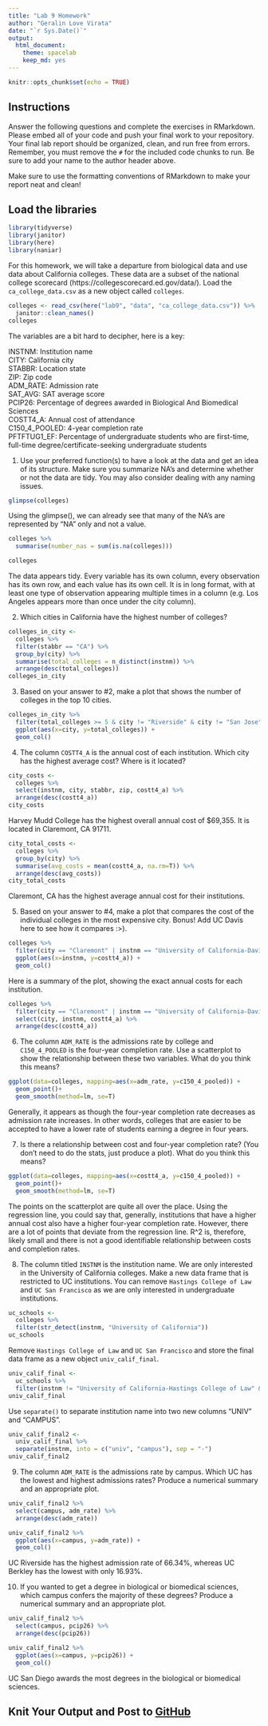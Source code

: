 ```yaml
---
title: "Lab 9 Homework"
author: "Geralin Love Virata"
date: "`r Sys.Date()`"
output:
  html_document: 
    theme: spacelab
    keep_md: yes
---
```


```r
knitr::opts_chunk$set(echo = TRUE)
```

## Instructions
Answer the following questions and complete the exercises in RMarkdown. Please embed all of your code and push your final work to your repository. Your final lab report should be organized, clean, and run free from errors. Remember, you must remove the `#` for the included code chunks to run. Be sure to add your name to the author header above.  

Make sure to use the formatting conventions of RMarkdown to make your report neat and clean!  

## Load the libraries
```r
library(tidyverse)
library(janitor)
library(here)
library(naniar)
``` 

For this homework, we will take a departure from biological data and use data about California colleges. These data are a subset of the national college scorecard (https://collegescorecard.ed.gov/data/). Load the `ca_college_data.csv` as a new object called `colleges`.
```r
colleges <- read_csv(here("lab9", "data", "ca_college_data.csv")) %>%
  janitor::clean_names()
colleges
```

The variables are a bit hard to decipher, here is a key:  

INSTNM: Institution name  
CITY: California city  
STABBR: Location state  
ZIP: Zip code  
ADM_RATE: Admission rate  
SAT_AVG: SAT average score  
PCIP26: Percentage of degrees awarded in Biological And Biomedical Sciences  
COSTT4_A: Annual cost of attendance  
C150_4_POOLED: 4-year completion rate  
PFTFTUG1_EF: Percentage of undergraduate students who are first-time, full-time degree/certificate-seeking undergraduate students  

1. Use your preferred function(s) to have a look at the data and get an idea of its structure. Make sure you summarize NA's and determine whether or not the data are tidy. You may also consider dealing with any naming issues.
```r
glimpse(colleges)
```
Using the glimpse(), we can already see that many of the NA's are represented by "NA" only and not a value.
```r
colleges %>%
  summarise(number_nas = sum(is.na(colleges)))
```

```r
colleges
```
The data appears tidy. Every variable has its own column, every observation has its own row, and each value has its own cell. It is in long format, with at least one type of observation appearing multiple times in a column (e.g. Los Angeles appears more than once under the city column).

2. Which cities in California have the highest number of colleges?
```r
colleges_in_city <- 
  colleges %>%
  filter(stabbr == "CA") %>%
  group_by(city) %>%
  summarise(total_colleges = n_distinct(instnm)) %>%
  arrange(desc(total_colleges))
colleges_in_city
```

3. Based on your answer to #2, make a plot that shows the number of colleges in the top 10 cities.
```r
colleges_in_city %>%
  filter(total_colleges >= 5 & city != "Riverside" & city != "San Jose") %>%
  ggplot(aes(x=city, y=total_colleges)) +
  geom_col()
```


4. The column `COSTT4_A` is the annual cost of each institution. Which city has the highest average cost? Where is it located?

```r
city_costs <- 
  colleges %>%
  select(instnm, city, stabbr, zip, costt4_a) %>%
  arrange(desc(costt4_a))
city_costs
```
Harvey Mudd College has the highest overall annual cost of $69,355. It is located in Claremont, CA 91711.
```r
city_total_costs <- 
  colleges %>%
  group_by(city) %>%
  summarise(avg_costs = mean(costt4_a, na.rm=T)) %>%
  arrange(desc(avg_costs))
city_total_costs
```
Claremont, CA has the highest average annual cost for their institutions.

5. Based on your answer to #4, make a plot that compares the cost of the individual colleges in the most expensive city. Bonus! Add UC Davis here to see how it compares :>).
```r
colleges %>%
  filter(city == "Claremont" | instnm == "University of California-Davis") %>%
  ggplot(aes(x=instnm, y=costt4_a)) +
  geom_col()
```
Here is a summary of the plot, showing the exact annual costs for each institution.
```r
colleges %>%
  filter(city == "Claremont" | instnm == "University of California-Davis") %>%
  select(city, instnm, costt4_a) %>%
  arrange(desc(costt4_a))
```

6. The column `ADM_RATE` is the admissions rate by college and `C150_4_POOLED` is the four-year completion rate. Use a scatterplot to show the relationship between these two variables. What do you think this means?
```r
ggplot(data=colleges, mapping=aes(x=adm_rate, y=c150_4_pooled)) +
  geom_point()+
  geom_smooth(method=lm, se=T)
```
Generally, it appears as though the four-year completion rate decreases as admission rate increases. In other words, colleges that are easier to be accepted to have a lower rate of students earning a degree in four years.

7. Is there a relationship between cost and four-year completion rate? (You don't need to do the stats, just produce a plot). What do you think this means?
```r
ggplot(data=colleges, mapping=aes(x=costt4_a, y=c150_4_pooled)) +
  geom_point()+
  geom_smooth(method=lm, se=T)
```
The points on the scatterplot are quite all over the place. Using the regression line, you could say that, generally, institutions that have a higher annual cost also have a higher four-year completion rate. However, there are a lot of points that deviate from the regression line. R^2 is, therefore, likely small and there is not a good identifiable relationship between costs and completion rates.

8. The column titled `INSTNM` is the institution name. We are only interested in the University of California colleges. Make a new data frame that is restricted to UC institutions. You can remove `Hastings College of Law` and `UC San Francisco` as we are only interested in undergraduate institutions.
```r
uc_schools <- 
  colleges %>%
  filter(str_detect(instnm, "University of California"))
uc_schools
```
Remove `Hastings College of Law` and `UC San Francisco` and store the final data frame as a new object `univ_calif_final`.
```r
univ_calif_final <- 
  uc_schools %>%
  filter(instnm != "University of California-Hastings College of Law" & instnm != "University of California-San Francisco")
univ_calif_final
```

Use `separate()` to separate institution name into two new columns "UNIV" and "CAMPUS".
```r
univ_calif_final2 <- 
  univ_calif_final %>%
  separate(instnm, into = c("univ", "campus"), sep = "-")
univ_calif_final2
```

9. The column `ADM_RATE` is the admissions rate by campus. Which UC has the lowest and highest admissions rates? Produce a numerical summary and an appropriate plot.
```r
univ_calif_final2 %>%
  select(campus, adm_rate) %>%
  arrange(desc(adm_rate))
```

```r
univ_calif_final2 %>%
  ggplot(aes(x=campus, y=adm_rate)) +
  geom_col()
```
UC Riverside has the highest admission rate of 66.34%, whereas UC Berkley has the lowest with only 16.93%.

10. If you wanted to get a degree in biological or biomedical sciences, which campus confers the majority of these degrees? Produce a numerical summary and an appropriate plot.
```r
univ_calif_final2 %>%
  select(campus, pcip26) %>%
  arrange(desc(pcip26))
```
```r
univ_calif_final2 %>%
  ggplot(aes(x=campus, y=pcip26)) +
  geom_col()
```
UC San Diego awards the most degrees in the biological or biomedical sciences.

## Knit Your Output and Post to [GitHub](https://github.com/FRS417-DataScienceBiologists)